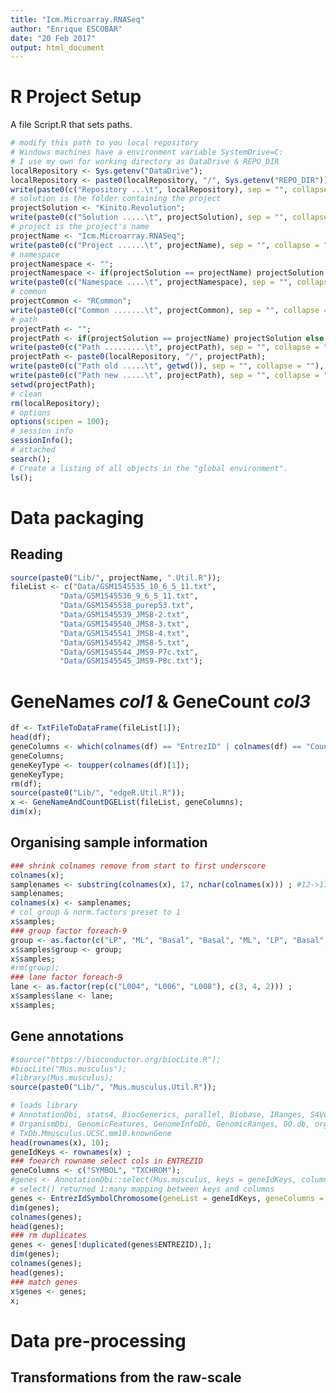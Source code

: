 ```yaml
---
title: "Icm.Microarray.RNASeq"
author: "Enrique ESCOBAR"
date: "20 Feb 2017"
output: html_document
---
```


# R Project Setup

A file Script.R that sets paths.

```r
# modify this path to you local repository
# Windows machines have a environment variable SystemDrive=C:
# I use my own for working directory as DataDrive & REPO_DIR
localRepository <- Sys.getenv("DataDrive");
localRepository <- paste0(localRepository, "/", Sys.getenv("REPO_DIR"));
write(paste0(c("Repository ...\t", localRepository), sep = "", collapse = ""), stdout());
# solution is the folder containing the project
projectSolution <- "Kinito.Revolution";
write(paste0(c("Solution .....\t", projectSolution), sep = "", collapse = ""), stdout());
# project is the project's name
projectName <- "Icm.Microarray.RNASeq";
write(paste0(c("Project ......\t", projectName), sep = "", collapse = ""), stdout());
# namespace
projectNamespace <- "";
projectNamespace <- if(projectSolution == projectName) projectSolution else paste0(projectSolution, ".", projectName);
write(paste0(c("Namespace ....\t", projectNamespace), sep = "", collapse = ""), stdout());
# common
projectCommon <- "RCommon";
write(paste0(c("Common .......\t", projectCommon), sep = "", collapse = ""), stdout());
# path
projectPath <- "";
projectPath <- if(projectSolution == projectName) projectSolution else paste0(projectSolution, "/", projectName);
write(paste0(c("Path .........\t", projectPath), sep = "", collapse = ""), stdout());
projectPath <- paste0(localRepository, "/", projectPath);
write(paste0(c("Path old .....\t", getwd()), sep = "", collapse = ""), stderr());
write(paste0(c("Path new .....\t", projectPath), sep = "", collapse = ""), stdout());
setwd(projectPath);
# clean
rm(localRepository);
# options
options(scipen = 100);
# session info
sessionInfo();
# attached
search();
# Create a listing of all objects in the "global environment".
ls();
```

# Data packaging

## Reading

```r
source(paste0("Lib/", projectName, ".Util.R"));
fileList <- c("Data/GSM1545535_10_6_5_11.txt",
           "Data/GSM1545536_9_6_5_11.txt",
           "Data/GSM1545538_purep53.txt",
           "Data/GSM1545539_JMS8-2.txt",
           "Data/GSM1545540_JMS8-3.txt",
           "Data/GSM1545541_JMS8-4.txt",
           "Data/GSM1545542_JMS8-5.txt",
           "Data/GSM1545544_JMS9-P7c.txt",
           "Data/GSM1545545_JMS9-P8c.txt");
```

# GeneNames *col1* & GeneCount *col3*

```r
df <- TxtFileToDataFrame(fileList[1]);
head(df);
geneColumns <- which(colnames(df) == "EntrezID" | colnames(df) == "Count");
geneColumns;
geneKeyType <- toupper(colnames(df)[1]);
geneKeyType;
rm(df);
source(paste0("Lib/", "edgeR.Util.R"));
x <- GeneNameAndCountDGEList(fileList, geneColumns);
dim(x);
```

## Organising sample information

```r
### shrink colnames remove from start to first underscore
colnames(x);
samplenames <- substring(colnames(x), 17, nchar(colnames(x))) ; #12->17
samplenames;
colnames(x) <- samplenames;
# col group & norm.factors preset to 1
x$samples;
### group factor foreach-9
group <- as.factor(c("LP", "ML", "Basal", "Basal", "ML", "LP", "Basal", "ML", "LP")) ;
x$samples$group <- group;
x$samples;
#rm(group);
### lane factor foreach-9
lane <- as.factor(rep(c("L004", "L006", "L008"), c(3, 4, 2))) ;
x$samples$lane <- lane;
x$samples;
```

## Gene annotations

```r
#source("https://bioconductor.org/biocLite.R");
#biocLite("Mus.musculus");
#library(Mus.musculus);
source(paste0("Lib/", "Mus.musculus.Util.R"));
```

```r
# loads library
# AnnotationDbi, stats4, BiocGenerics, parallel, Biobase, IRanges, S4Vectors
# OrganismDbi, GenomicFeatures, GenomeInfoDb, GenomicRanges, GO.db, org.Mm.eg.db,
# TxDb.Mmusculus.UCSC.mm10.knownGene
head(rownames(x), 10);
geneIdKeys <- rownames(x) ;
### foearch rowname select cols in ENTREZID
geneColumns <- c("SYMBOL", "TXCHROM");
#genes <- AnnotationDbi::select(Mus.musculus, keys = geneIdKeys, columns = geneColumns, keytype = geneKeyType);
# select() returned 1:many mapping between keys and columns
genes <- EntrezIdSymbolChromosome(geneList = geneIdKeys, geneColumns = geneColumns, geneKeyType = geneKeyType);
dim(genes);
colnames(genes);
head(genes);
### rm duplicates
genes <- genes[!duplicated(genes$ENTREZID),];
dim(genes);
colnames(genes);
head(genes);
### match genes
x$genes <- genes;
x;
```

# Data pre-processing

## Transformations from the raw-scale

